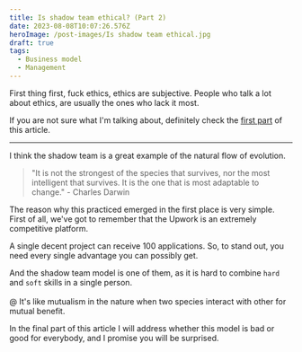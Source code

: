```yaml
---
title: Is shadow team ethical? (Part 2)
date: 2023-08-08T10:07:26.576Z
heroImage: /post-images/Is shadow team ethical.jpg
draft: true
tags:
  - Business model
  - Management
---
```


First thing first, fuck ethics, ethics are subjective. People who talk a lot about ethics, are usually the ones who lack it most.

If you are not sure what I'm talking about, definitely check the [first part](https://alex-code.com/post/2023-07-15-what-is-shadow-team) of this article.

***

I think the shadow team is a great example of the natural flow of evolution.

> "It is not the strongest of the species that survives, nor the most intelligent that survives. It is the one that is most adaptable to change." - Charles Darwin

The reason why this practiced emerged in the first place is very simple. First of all, we've got to remember that the Upwork is an extremely competitive platform.

A single decent project can receive 100 applications. So, to stand out, you need every single advantage you can possibly get.

And the shadow team model is one of them, as it is hard to combine `hard` and `soft` skills in a single person.\
\
@ It's like mutualism in the nature when two species interact with other for mutual benefit.

In the final part of this article I will address whether this model is bad or good for everybody, and I promise you will be surprised.
